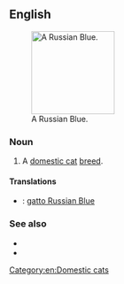 ==English==
[[File:Jasmina.JPG|thumb|right|150px|A Russian Blue.]]
===Noun===
{{en-noun|sg=[[Russian]] [[blue|Blue]]}}

# A [[domestic cat]] [[breed]].

====Translations====
{{checktrans-top}}
* {{ttbc|it}}: [[gatto Russian Blue]]
{{trans-mid}}

{{trans-bottom}}

===See also===
* {{pedia}}
* {{commonslite|Category:Russian Blue}}

[[Category:en:Domestic cats]]